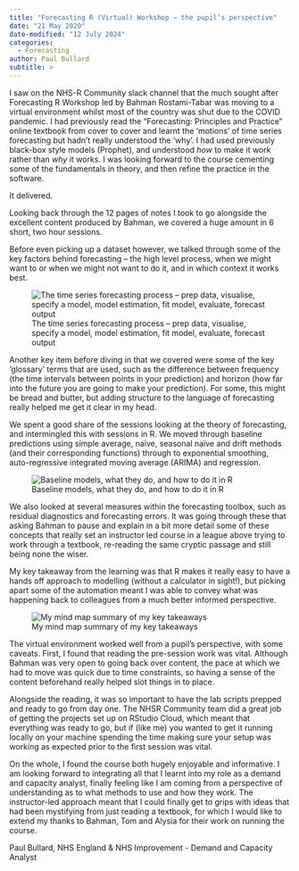 ```yaml
---
title: "Forecasting R (Virtual) Workshop – the pupil’s perspective"
date: "21 May 2020"
date-modified: "12 July 2024"
categories:
  - Forecasting
author: Paul Bullard
subtitle: >
---
```


I saw on the NHS-R Community slack channel that the much sought after Forecasting R Workshop led by Bahman Rostami-Tabar was moving to a virtual environment whilst most of the country was shut due to the COVID pandemic. I had previously read the “Forecasting: Principles and Practice” online textbook from cover to cover and learnt the ‘motions’ of time series forecasting but hadn’t really understood the ‘why’. I had used previously black-box style models (Prophet), and understood *how* to make it work rather than *why* it works. I was looking forward to the course cementing some of the fundamentals in theory, and then refine the practice in the software.

It delivered.

Looking back through the 12 pages of notes I took to go alongside the excellent content produced by Bahman, we covered a huge amount in 6 short, two hour sessions.

Before even picking up a dataset however, we talked through some of the key factors behind forecasting – the high level process, when we might want to or when we might not want to do it, and in which context it works best.

![The time series forecasting process – prep data, visualise, specify a model, model estimation, fit model, evaluate, forecast output](img/photo-notepad-notes.jpg){fig-alt="Photo of a notepad with notes written: \"Process, 1. Prep data, 2. Visualise, 3. Specficy a model, 4. Model estimation, 5. Fit model, 6. Evaluate, 4 Forecast output"}

Another key item before diving in that we covered were some of the key ‘glossary’ terms that are used, such as the difference between frequency (the time intervals between points in your prediction) and horizon (how far into the future you are going to make your prediction). For some, this might be bread and butter, but adding structure to the language of forecasting really helped me get it clear in my head.

We spent a good share of the sessions looking at the theory of forecasting, and intermingled this with sessions in R. We moved through baseline predictions using simple average, naïve, seasonal naïve and drift methods (and their corresponding functions) through to exponential smoothing, auto-regressive integrated moving average (ARIMA) and regression.

![Baseline models, what they do, and how to do it in R](img/photo-notepad-notes-II.jpg){fig-alt="Photo of notepad with notes on \"How to define models (methods\")"}

We also looked at several measures within the forecasting toolbox, such as residual diagnostics and forecasting errors. It was going through these that asking Bahman to pause and explain in a bit more detail some of these concepts that really set an instructor led course in a league above trying to work through a textbook, re-reading the same cryptic passage and still being none the wiser.

My key takeaway from the learning was that R makes it really easy to have a hands off approach to modelling (without a calculator in sight!), but picking apart some of the automation meant I was able to convey what was happening back to colleagues from a much better informed perspective.

![My mind map summary of my key takeaways](img/mind-map.png){fig-alt="Programmatically drawn mind map"}

The virtual environment worked well from a pupil’s perspective, with some caveats. First, I found that reading the pre-session work was vital. Although Bahman was very open to going back over content, the pace at which we had to move was quick due to time constraints, so having a sense of the content beforehand really helped slot things in to place.

Alongside the reading, it was so important to have the lab scripts prepped and ready to go from day one. The NHSR Community team did a great job of getting the projects set up on RStudio Cloud, which meant that everything was ready to go, but if (like me) you wanted to get it running locally on your machine spending the time making sure your setup was working as expected prior to the first session was vital.

On the whole, I found the course both hugely enjoyable and informative. I am looking forward to integrating all that I learnt into my role as a demand and capacity analyst, finally feeling like I am coming from a perspective of understanding as to what methods to use and how they work. The instructor-led approach meant that I could finally get to grips with ideas that had been mystifying from just reading a textbook, for which I would like to extend my thanks to Bahman, Tom and Alysia for their work on running the course.

Paul Bullard, NHS England & NHS Improvement - Demand and Capacity Analyst
